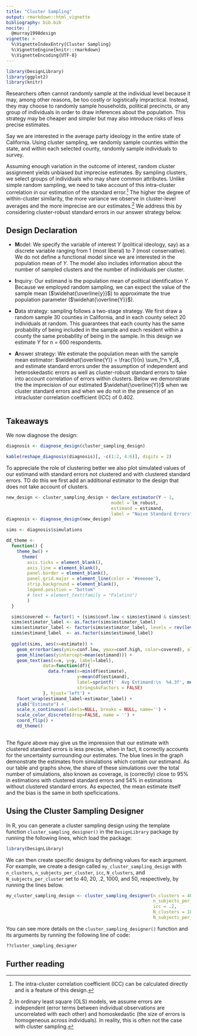 ```yaml
---
title: "Cluster Sampling"
output: rmarkdown::html_vignette
bibliography: bib.bib
nocite: | 
  @murray1998design  
vignette: >
  %\VignetteIndexEntry{Cluster Sampling}
  %\VignetteEngine{knitr::rmarkdown}
  %\VignetteEncoding{UTF-8}
---
```



```r
library(DesignLibrary)
library(ggplot2)
library(knitr)
```

Researchers often cannot randomly sample at the individual level because it may, among other reasons, be too costly or logistically impractical. Instead, they may choose to randomly sample households, political precincts, or any group of individuals in order to draw inferences about the population. This strategy may be cheaper and simpler but may also introduce risks of less precise estimates.

<!-- Include reference to simple random sampling vignette below -->
<!-- In *Simple Random Sampling*, we discused the example of estimating the average political ideology in Portola, California. Consider instead  -->

Say we are interested in the average party ideology in the entire state of California. Using cluster sampling, we randomly sample counties within the state, and within each selected county, randomly sample individuals to survey.

Assuming enough variation in the outcome of interest, random cluster assignment yields unbiased but imprecise estimates. By sampling clusters, we select groups of individuals who may share common attributes. Unlike simple random sampling, we need to take  account of this intra-cluster correlation in our estimation of the standard error.^[The intra-cluster correlation coefficient (ICC) can be calculated directly and is a feature of this design.] The higher the degree of within-cluster similarity, the more variance we observe in cluster-level averages and the more imprecise are our estimates.^[In ordinary least square (OLS) models, we assume errors are independent (error terms between individual observations are uncorrelated with each other) and homoskedastic (the size of errors is homogeneous across individuals). In reality, this is often not the case with cluster sampling.] We address this by considering cluster-robust standard errors in our answer strategy below.

## Design Declaration

- **M**odel: We specify the variable of interest $Y$ (political ideology, say) as a discrete variable ranging from 1 (most liberal) to 7 (most conservative). We do not define a functional model since we are interested in the population mean of $Y$. The model also includes information about the number of sampled clusters and the number of individuals per cluster.

- **I**nquiry: Our estimand is the population mean of political identification $Y$. Because we employed random sampling, we can expect the value of the sample mean ($\widehat{\overline{y}}$) to approximate the true population parameter ($\widehat{\overline{Y}}$).

- **D**ata strategy: sampling follows a two-stage strategy. We first draw a random sample 30 counties in California, and in each county select 20 individuals at random. This guarantees that each county has the same probability of being included in the sample and each resident within a county the same probability of being in the sample. In this design we estimate $Y$ for n = 600 respondents.

- **A**nswer strategy: We estimate the population mean with the sample mean estimator: $\widehat{\overline{Y}} = \frac{1}{n} \sum_1^n Y_i$, and estimate standard errors under the assumption of independent and heteroskedastic errors as well as cluster-robust standard errors to take into account correlation of errors within clusters. Below we demonstrate the the imprecision of our estimated $\widehat{\overline{Y}}$ when we cluster standard errors and when we do not in the presence of an intracluster correlation coefficient (ICC) of 0.402.


```r
```

## Takeaways

We now diagnose the design:

```r
diagnosis <- diagnose_design(cluster_sampling_design)
```

```r
kable(reshape_diagnosis(diagnosis)[, -c(1:2, 4:6)], digits = 2)
```

To appreciate the role of clustering better we also plot simulated values of our estimand with standard errors not clustered and with clustered standard errors. TO do this we first add an additional estimator to the design that does not take account of clusters. 

```r

new_design <- cluster_sampling_design + declare_estimator(Y ~ 1,
                                        model = lm_robust,
                                        estimand = estimand,
                                        label = "Naive Standard Errors")
diagnosis <- diagnose_design(new_design)
```

```r


sims <- diagnosis$simulations

dd_theme <-
  function() {
    theme_bw() +
      theme(
        axis.ticks = element_blank(),
        axis.line = element_blank(),
        panel.border = element_blank(),
        panel.grid.major = element_line(color = '#eeeeee'),
        strip.background = element_blank(),
        legend.position = "bottom"
        # text = element_text(family = "Palatino")
        )
  }

  sims$covered <- factor(1 + (sims$conf.low < sims$estimand & sims$estimand < sims$conf.high), 1:2, labels = c("Estimand not covered by confidence interval", "Estimand covered by confidence interval"))
  sims$estimator_label <- as.factor(sims$estimator_label)
  sims$estimator_label <- factor(sims$estimator_label, levels = rev(levels(sims$estimator_label)))
  sims$estimand_label  <- as.factor(sims$estimand_label)
  
  ggplot(sims, aes(x=estimate)) +
    geom_errorbar(aes(ymin=conf.low, ymax=conf.high, color=covered), alpha=.4) +
    geom_hline(aes(yintercept=mean(estimand))) +
    geom_text(aes(x=x, y=y, label=label),
              data=function(df){
                data.frame(x=min(df$estimate),
                           y=mean(df$estimand),
                           label=sprintf('  Avg Estimand:\n  %4.3f', mean(df$estimand)),
                           stringsAsFactors = FALSE)
              }, hjust='left') +
    facet_wrap(estimand_label~estimator_label) +
    ylab("Estimate") +
    scale_x_continuous(labels=NULL, breaks = NULL, name='') +
    scale_color_discrete(drop=FALSE, name = '') +
    coord_flip() +
    dd_theme()
  
```

The figure above may give us the impression that our estimate with clustered standard errors is less precise, when in fact, it correctly accounts for the uncertainty surrounding our estimates. The blue lines in the graph demonstrate the estimates from simulations which contain our estimand. As our table and graphs show, the share of these simulations over the total number of simulations, also known as coverage, is (correctly) close to 95% in estimations with clustered standard errors and 54% in estimations without clustered standard errors. As expected, the mean estimate itself and the bias is the same in both speficications.

## Using the Cluster Sampling Designer

In R, you can generate a cluster sampling design using the template function `cluster_sampling_designer()` in the `DesignLibrary` package by running the following lines, which load the package:

```r
library(DesignLibrary)
```

We can then create specific designs by defining values for each argument. For example, we create a design called `my_cluster_sampling_design` with `n_clusters`, `n_subjects_per_cluster`, `icc`, `N_clusters`, and `N_subjects_per_cluster` set to 40, 20, .2, 1000, and 50, respectively, by running the lines below.

```r
my_cluster_sampling_design <- cluster_sampling_designer(n_clusters = 40,
                                                        n_subjects_per_cluster = 20,
                                                        icc = .2, 
                                                        N_clusters = 1000, 
                                                        N_subjects_per_cluster = 50)
```

You can see more details on the `cluster_sampling_designer()` function and its arguments by running the following line of code:

```r
??cluster_sampling_designer
```

## Further reading